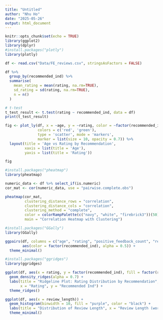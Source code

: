 ```yaml
---
title: "Untitled"
author: "Nhu Ho"
date: "2025-05-26"
output: html_document
---
```


```r
knitr::opts_chunk$set(echo = TRUE)
library(ggplot2)
library(dplyr)
#install.packages("plotly")
library(plotly)

```

```r
df <- read.csv("Data/FE_reviews.csv", stringsAsFactors = FALSE)

df %>%
  group_by(recommended_ind) %>%
  summarise(
    mean_rating = mean(rating, na.rm=TRUE),
    sd_rating = sd(rating, na.rm=TRUE),
    n = n()
  )

```
```r
# t-test 
t_test_result <- t.test(rating ~ recommended_ind, data = df)
print(t_test_result)

```
```r
fig <- plot_ly(df, x = ~age, y = ~rating, color = ~factor(recommended_ind),
               colors = c('red', 'green'),
               type = 'scatter', mode = 'markers',
               marker = list(size = 10, opacity = 0.7)) %>%
  layout(title = 'Age vs Rating by Recommendation',
         xaxis = list(title = 'Age'),
         yaxis = list(title = 'Rating'))

fig
```

```r
#install.packages("pheatmap")
library(pheatmap)

numeric_data <- df %>% select_if(is.numeric)
cor_mat <- cor(numeric_data, use = "pairwise.complete.obs")

pheatmap(cor_mat,
         clustering_distance_rows = "correlation",
         clustering_distance_cols = "correlation",
         clustering_method = "complete",
         color = colorRampPalette(c("navy", "white", "firebrick3"))(50),
         main = "Correlation Heatmap with Clustering")

```
```r
#install.packages("GGally")
library(GGally)

ggpairs(df, columns = c("age", "rating", "positive_feedback_count", "review_length"),
        aes(color = factor(recommended_ind), alpha = 0.5)) +
  theme_minimal()

```
```r
#install.packages("ggridges")
library(ggridges)

ggplot(df, aes(x = rating, y = factor(recommended_ind), fill = factor(recommended_ind))) +
  geom_density_ridges(alpha = 0.7) +
  labs(title = "Ridgeline Plot: Rating Distribution by Recommendation",
       x = "Rating", y = "Recommended Ind") +
  theme_ridges()


```

```r
ggplot(df, aes(x = review_length)) +
  geom_histogram(binwidth = 10, fill = "purple", color = "black") +
  labs(title = "Distribution of Review Length", x = "Review Length (words/characters)", y = "Frequency") +
  theme_minimal()

```